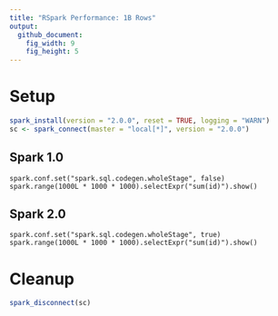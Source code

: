 ```yaml
---
title: "RSpark Performance: 1B Rows"
output:
  github_document:
    fig_width: 9
    fig_height: 5
---
```


# Setup
```r
spark_install(version = "2.0.0", reset = TRUE, logging = "WARN")
sc <- spark_connect(master = "local[*]", version = "2.0.0")
```

## Spark 1.0

```
spark.conf.set("spark.sql.codegen.wholeStage", false)
spark.range(1000L * 1000 * 1000).selectExpr("sum(id)").show()
```

## Spark 2.0

```
spark.conf.set("spark.sql.codegen.wholeStage", true)
spark.range(1000L * 1000 * 1000).selectExpr("sum(id)").show()
```

# Cleanup

```r
spark_disconnect(sc)
```
